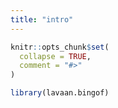```yaml
---
title: "intro"
---
```


```r
knitr::opts_chunk$set(
  collapse = TRUE,
  comment = "#>"
)
```

```r
library(lavaan.bingof)
```
